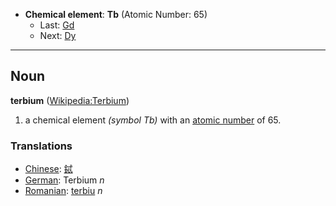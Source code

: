 *'''Chemical element''': '''Tb''' (Atomic Number: 65)
**Last: [[Gadolinium|Gd]]
**Next: [[Dysprosium|Dy]]
----
== Noun ==
'''terbium''' ([[en:Terbium|Wikipedia:Terbium]])

# a chemical element ''(symbol Tb)'' with an [[atomic number]] of 65.

===Translations===
*[[Chinese]]: [[鋱]]
*[[German]]: Terbium ''n''
*[[Romanian]]: [[terbiu]] ''n''